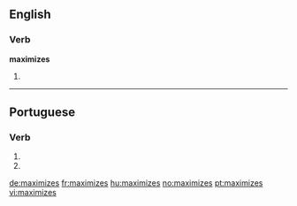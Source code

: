 ==English==

===Verb===
'''maximizes'''

# {{third-person singular of|maximize}}

----

==Portuguese==

===Verb===
{{pt-verb form}}

# {{pt-verb form of|maximizar|ar|subjunctive|present|singular|second}}
# {{pt-verb form of|maximizar|ar|imperative|negative|singular|second}}

[[de:maximizes]]
[[fr:maximizes]]
[[hu:maximizes]]
[[no:maximizes]]
[[pt:maximizes]]
[[vi:maximizes]]